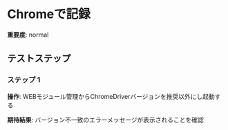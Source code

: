 # Chromeで記録

**重要度**: normal

## テストステップ

### ステップ 1

**操作**: WEBモジュール管理からChromeDriverバージョンを推奨以外にし起動する

**期待結果**:
バージョン不一致のエラーメッセージが表示されることを確認

